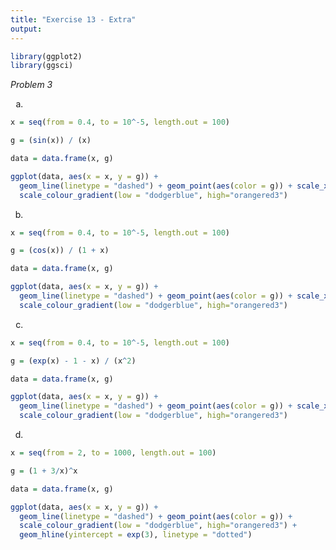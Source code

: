 ```yaml
---
title: "Exercise 13 - Extra"
output: 
---
```


```r
library(ggplot2)
library(ggsci)
```

*Problem 3*

(a)
```r
x = seq(from = 0.4, to = 10^-5, length.out = 100)

g = (sin(x)) / (x)

data = data.frame(x, g)

ggplot(data, aes(x = x, y = g)) +
  geom_line(linetype = "dashed") + geom_point(aes(color = g)) + scale_x_log10() +
  scale_colour_gradient(low = "dodgerblue", high="orangered3")
```

(b)
```r
x = seq(from = 0.4, to = 10^-5, length.out = 100)

g = (cos(x)) / (1 + x)

data = data.frame(x, g)

ggplot(data, aes(x = x, y = g)) +
  geom_line(linetype = "dashed") + geom_point(aes(color = g)) + scale_x_log10() +
  scale_colour_gradient(low = "dodgerblue", high="orangered3")
```

(c)
```r
x = seq(from = 0.4, to = 10^-5, length.out = 100)

g = (exp(x) - 1 - x) / (x^2)

data = data.frame(x, g)

ggplot(data, aes(x = x, y = g)) +
  geom_line(linetype = "dashed") + geom_point(aes(color = g)) + scale_x_log10() +
  scale_colour_gradient(low = "dodgerblue", high="orangered3")
```

(d)
```r
x = seq(from = 2, to = 1000, length.out = 100)

g = (1 + 3/x)^x

data = data.frame(x, g)

ggplot(data, aes(x = x, y = g)) +
  geom_line(linetype = "dashed") + geom_point(aes(color = g)) +
  scale_colour_gradient(low = "dodgerblue", high="orangered3") +
  geom_hline(yintercept = exp(3), linetype = "dotted")
```